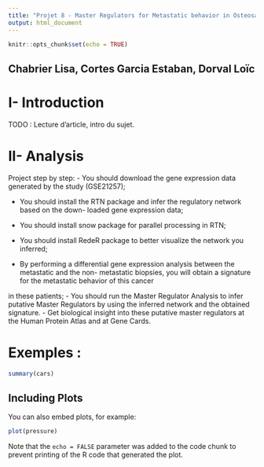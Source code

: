 ```yaml
---
title: "Projet 8 - Master Regulators for Metastatic behavior in Osteosarcoma"
output: html_document
---
```


```r
knitr::opts_chunk$set(echo = TRUE)
```

## Chabrier Lisa, Cortes Garcia Estaban, Dorval Loïc

# I- Introduction
TODO : Lecture d'article, intro du sujet.

# II- Analysis
Project step by step:
- You should download the gene expression data generated by the study (GSE21257);

- You should install the RTN package and infer the regulatory network based on the down-
loaded gene expression data;

- You should install snow package for parallel processing in RTN;
- You should install RedeR package to better visualize the network you inferred;

- By performing a differential gene expression analysis between the metastatic and the non-
metastatic biopsies, you will obtain a signature for the metastatic behavior of this cancer

in these patients;
- You should run the Master Regulator Analysis to infer putative Master Regulators by using
the inferred network and the obtained signature.
- Get biological insight into these putative master regulators at the Human Protein Atlas
and at Gene Cards.

# Exemples : 
```r
summary(cars)
```

## Including Plots

You can also embed plots, for example:

```r
plot(pressure)
```

Note that the `echo = FALSE` parameter was added to the code chunk to prevent printing of the R code that generated the plot.
